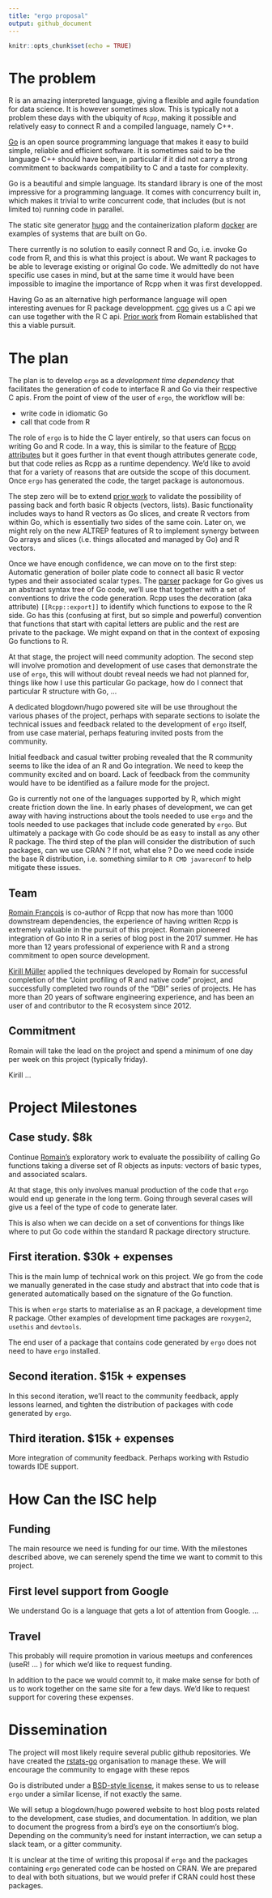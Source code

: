 ```yaml
---
title: "ergo proposal"
output: github_document
---
```


```r
knitr::opts_chunk$set(echo = TRUE)
```

# The problem

R is an amazing interpreted language, giving a flexible and agile foundation for data science. 
It is however sometimes slow. This is typically not a problem these days with the 
ubiquity of `Rcpp`, making it possible and relatively easy 
to connect R and a compiled language, namely C++. 

[Go](https://golang.org) is an open source programming language that makes it easy to 
build simple, reliable and efficient software. It is sometimes said to be the language 
C++ should have been, in particular if it did not carry a strong commitment to backwards
compatibility to C and a taste for complexity.  

Go is a beautiful and simple language. Its standard library is one of the most impressive
for a programming language. It comes with concurrency built in, which makes it trivial 
to write concurrent code, that includes (but is not limited to) running code in parallel. 

The static site generator [hugo](https://gohugo.io) and the containerization plaform 
[docker](https://www.docker.com/) are examples of systems that are built on Go. 

There currently is no solution to easily connect R and Go, i.e. invoke Go code 
from R, and this is what this project is about. We want R packages to 
be able to leverage existing or original Go code. We admittedly do not have 
specific use cases in mind, but at the same time it would have been impossible 
to imagine the importance of Rcpp when it was first developped. 

Having Go as an alternative high performance language will open 
interesting avenues for R package developpment. [cgo](https://golang.org/cmd/cgo/) gives us a 
C api we can use together with the R C api. [Prior work](https://purrple.cat/tags/go/) from 
Romain established that this a viable pursuit. 

# The plan

The plan is to develop `ergo` as a *development time dependency* that facilitates the generation of 
code to interface R and Go via their respective C apis. From the point of view of the user of `ergo`, 
the workflow will be:

- write code in idiomatic Go
- call that code from R

The role of `ergo` is to hide the C layer entirely, so that users can focus on writing Go and R code. 
In a way, this is similar to the feature of [Rcpp attributes](https://cran.r-project.org/web/packages/Rcpp/vignettes/Rcpp-attributes.pdf)
but it goes further in that event though attributes generate code, but that code relies as Rcpp 
as a runtime dependency. We'd like to avoid that for a variety of reasons that are outside the scope of this document. 
Once `ergo` has generated the code, the target package is autonomous. 

The step zero will be to extend [prior work](https://purrple.cat/tags/go/) to validate 
the possibility of passing back and forth basic R objects (vectors, lists). Basic 
functionality includes ways to hand R vectors as Go slices, and create R vectors from 
within Go, which is essentially two sides of the same coin. Later on, we might 
rely on the new ALTREP features of R to implement synergy between Go arrays and slices 
(i.e. things allocated and managed by Go) and R vectors. 

Once we have enough confidence, we can move on to the first step: Automatic generation 
of boiler plate code to connect all basic R vector types and their associated 
scalar types. The [parser](https://golang.org/pkg/go/parser/) package for Go 
gives us an abstract syntax tree of Go code, we'll use that together with a set of 
conventions to drive the code generation. Rcpp uses the decoration (aka attribute) 
`[[Rcpp::export]]` to identify which functions to expose to the R side. Go has this 
(confusing at first, but so simple and powerful) convention that functions that start 
with capital letters are public and the rest are private to the package. We might expand 
on that in the context of exposing Go functions to R. 

At that stage, the project will need community adoption. The second step will 
involve promotion and development of use cases that demonstrate the use of `ergo`, 
this will without doubt reveal needs we had not planned for, things like 
how I use this particular Go package, how do I connect that particular R structure with Go, ...

A dedicated blogdown/hugo powered site will be use throughout the various phases of the 
project, perhaps with separate sections to isolate the technical 
issues and feedback related to the development of `ergo` itself, from use case 
material, perhaps featuring invited posts from the community. 

Initial feedback and casual twitter probing revealed that the R community 
seems to like the idea of an R and Go integration. We need to keep the 
community excited and on board. Lack of feedback from the community 
would have to be identified as a failure mode for the project. 

Go is currently not one of the languages supported by R, which might create friction 
down the line. In early phases of development, we can get away with 
having instructions about the tools needed to use `ergo` and the tools needed
to use packages that include code generated by `ergo`. But ultimately a 
package with Go code should be as easy to install as any other R package. 
The third step of the plan will consider the distribution of such packages, 
can we use CRAN ? If not, what else ? Do we need code inside the base R distribution, 
i.e. something similar to `R CMD javareconf` to help mitigate these issues. 


## Team

[Romain François](https://twitter.com/romain_francois/) is co-author of Rcpp that now has more than 
1000 downstream dependencies, the experience of having written Rcpp is extremely valuable in the pursuit of
this project. Romain pioneered integration of Go into R in a series of 
blog post in the 2017 summer. He has more than 12 years professional of experience with R and 
a strong commitment to open source development. 

[Kirill Müller](https://twitter.com/krlmlr) applied the techniques developed by Romain for 
successful completion of the “Joint profiling of R and native code” project, 
and successfully completed two rounds of the “DBI” series of projects. 
He has more than 20 years of software engineering experience, and has been an user 
of and contributor to the R ecosystem since 2012.

## Commitment 

Romain will take the lead on the project and spend a minimum of one day per week on this project (typically friday). 

Kirill ... 

# Project Milestones

## Case study. $8k

Continue [Romain's](https://purrple.cat/tags/go/) exploratory work to evaluate the 
possibility of calling Go functions taking a diverse set of R objects as inputs: 
vectors of basic types, and associated scalars. 

At that stage, this only involves manual production of the code that `ergo` would end up 
generate in the long term. Going through several cases will give us a feel of the 
type of code to generate later. 

This is also when we can decide on a set of conventions for things like where to put Go code
within the standard R package directory structure. 

## First iteration. $30k + expenses

This is the main lump of technical work on this project. We go from the code we manually 
generated in the case study and abstract that into code that is generated 
automatically based on the signature of the Go function. 

This is when `ergo` starts to materialise as an R package, a development time 
R package. Other examples of development time packages are `roxygen2`, `usethis` and `devtools`. 

The end user of a package that contains code generated by `ergo` does not need to have `ergo` 
installed. 

## Second iteration. $15k + expenses

In this second iteration, we'll react to the community feedback, apply lessons learned, 
and tighten the distribution of packages with code generated by `ergo`. 

## Third iteration. $15k + expenses

More integration of community feedback. Perhaps working with Rstudio towards IDE support. 

# How Can the ISC help

## Funding

The main resource we need is funding for our time. With the milestones described above, 
we can serenely spend the time we want to commit to this project. 

## First level support from Google

We understand Go is a language that gets a lot of attention from Google. ...

## Travel

This probably will require promotion in various meetups and conferences (useR! ... )
for which we'd like to request funding. 

In addition to the pace we would commit to, it make make sense for both of us 
to work together on the same site for a few days. We'd like to request support for 
covering these expenses. 

# Dissemination

The project will most likely require several public github repositories. We have 
created the [rstats-go](https://github.com/rstats-go) organisation to manage these. 
We will encourage the community to engage with these repos 

Go is distributed under a [BSD-style license](https://golang.org/LICENSE), it makes sense to us
to release `ergo` under a similar license, if not exactly the same. 

We will setup a blogdown/hugo powered website to host blog posts related to the 
development, case studies, and documentation. In addition, we plan to document 
the progress from a bird's eye on the consortium's blog. Depending on the community's need for 
instant interraction, we can setup a slack team, or a gitter community. 

It is unclear at the time of writing this proposal if `ergo` and the packages 
containing `ergo` generated code can be hosted on CRAN. We are prepared to deal 
with both situations, but we would prefer if CRAN could host these packages. 

